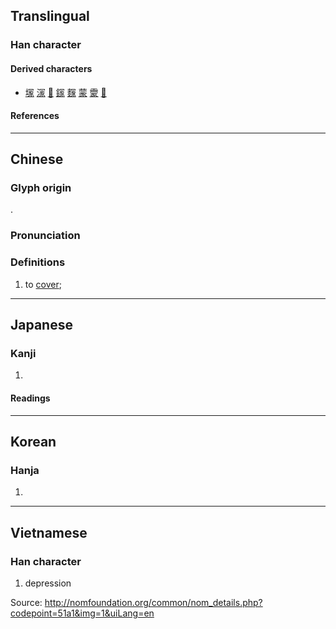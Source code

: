{{also|家|冢}}
{{character info}}
==Translingual==

===Han character===
{{Han char|rn=14|rad=冖|as=08|sn=10|four=|canj=BMMO|ids=⿳冖一豕}}

====Derived characters====
* [[塜]] [[溕]] [[𦪃]] [[䥂]] [[䴿]] [[蒙]] [[霥]] [[𩆬]]

====References====
{{Han ref|kx=0130.240|dkj=01584|dj=0293.040|hdz=10304.060|uh=51A1}}

----

==Chinese==
{{zh-forms}}

===Glyph origin===
{{Han etym}}
{{Han compound|𠔼|豕|ls=ic}}.

===Pronunciation===
{{zh-pron
|m=méng
|c=mung4
|mc=y
|oc=y
|cat=v
}}

===Definitions===
{{zh-hanzi}}

# to [[cover]]; {{zh-alt-form|蒙|tr=-}}

----

==Japanese==

===Kanji===
{{ja-kanji|grade=|rs=冖08}}

# {{rfdef|ja|sort=冖08}}

====Readings====
{{ja-readings
|on=ぼう, も
|kun=お.お.う
}}

----

==Korean==

===Hanja===
{{ko-hanja|몽}}

# {{rfdef|ko|sort=冖08}}

----

==Vietnamese==

===Han character===
{{vi-readings|rs=冖08|reading=[[trũng]], [[trủng]]}}

# depression

Source: http://nomfoundation.org/common/nom_details.php?codepoint=51a1&img=1&uiLang=en